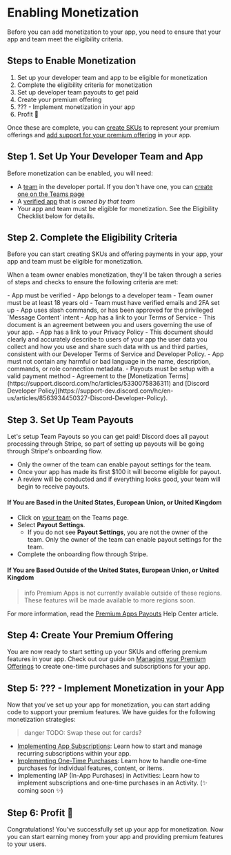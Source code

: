 # Enabling Monetization

Before you can add monetization to your app, you need to ensure that your app and team meet the eligibility criteria. 

## Steps to Enable Monetization

1. Set up your developer team and app to be eligible for monetization
2. Complete the eligibility criteria for monetization
3. Set up developer team payouts to get paid
4. Create your premium offering
5. ??? - Implement monetization in your app
6. Profit 🤑

Once these are complete, you can [create SKUs](#DOCS_MONETIZATION_MANAGING_YOUR_STORE/creating-skus) to represent your premium offerings and [add support for your premium offering](#DOCS_MONETIZATION_ENABLING_MONETIZATION/handling-monetization-in-your-app) in your app.

## Step 1. Set Up Your Developer Team and App

Before monetization can be enabled, you will need:

- A [team](#DOCS_TOPICS_TEAMS) in the developer portal. If you don't have one, you can [create one on the Teams page](https://discord.com/developers/teams)
- A [verified app](https://support-dev.discord.com/hc/en-us/articles/23926564536471-How-Do-I-Get-My-App-Verified) that is _owned by that team_
- Your app and team must be eligible for monetization. See the Eligibility Checklist below for details.

## Step 2. Complete the Eligibility Criteria

Before you can start creating SKUs and offering payments in your app, your app and team must be eligible for monetization.

 When a team owner enables monetization, they'll be taken through a series of steps and checks to ensure the following criteria are met:

<Collapsible title="Eligibility Checklist" icon="list" open>
- App must be verified
- App belongs to a developer team
- Team owner must be at least 18 years old
- Team must have verified emails and 2FA set up
- App uses slash commands, or has been approved for the privileged `Message Content` intent
- App has a link to your Terms of Service
  - This document is an agreement between you and users governing the use of your app.
- App has a link to your Privacy Policy
  - This document should clearly and accurately describe to users of your app the user data you collect and how you use and share such data with us and third parties, consistent with our Developer Terms of Service and Developer Policy.
- App must not contain any harmful or bad language in the name, description, commands, or role connection metadata.
- Payouts must be setup with a valid payment method
- Agreement to the [Monetization Terms](https://support.discord.com/hc/articles/5330075836311) and [Discord Developer Policy](https://support-dev.discord.com/hc/en-us/articles/8563934450327-Discord-Developer-Policy).
</Collapsible>

## Step 3. Set Up Team Payouts

Let's setup Team Payouts so you can get paid! Discord does all payout processing through Stripe, so part of setting up payouts will be going through Stripe's onboarding flow.

- Only the owner of the team can enable payout settings for the team.
- Once your app has made its first $100 it will become eligible for payout.
- A review will be conducted and if everything looks good, your team will begin to receive payouts.

#### If You are Based in the United States, European Union, or United Kingdom

- Click on [your team](https://discord.com/developers/teams) on the Teams page.
- Select **Payout Settings**.
  - If you do not see **Payout Settings**, you are not the owner of the team. Only the owner of the team can enable payout settings for the team.
- Complete the onboarding flow through Stripe.

#### If You are Based Outside of the United States, European Union, or United Kingdom

> info
> Premium Apps is not currently available outside of these regions. These features will be made available to more regions soon.

For more information, read the [Premium Apps Payouts](https://support-dev.discord.com/hc/articles/17299902720919) Help Center article.

## Step 4: Create Your Premium Offering
You are now ready to start setting up your SKUs and offering premium features in your app. Check out our guide on [Managing your Premium Offerings](#DOCS_MONETIZATION_MANAGING_YOUR_STORE/creating-skus) to create one-time purchases and subscriptions for your app.

## Step 5: ??? - Implement Monetization in your App
Now that you've set up your app for monetization, you can start adding code to support your premium features. We have guides for the following monetization strategies:

> danger
> TODO: Swap these out for cards?

- [Implementing App Subscriptions](#DOCS_MONETIZATION_IMPLEMENTING_APP_SUBSCRIPTIONS): Learn how to start and manage recurring subscriptions within your app.
- [Implementing One-Time Purchases](#DOCS_MONETIZATION_IMPLEMENTING_ONE-TIME_PURCHASES): Learn how to handle one-time purchases for individual features, content, or items.
- Implementing IAP (In-App Purchases) in Activities: Learn how to implement subscriptions and one-time purchases in an Activity. (✨ coming soon ✨)

## Step 6: Profit 🤑
Congratulations! You've successfully set up your app for monetization. Now you can start earning money from your app and providing premium features to your users.